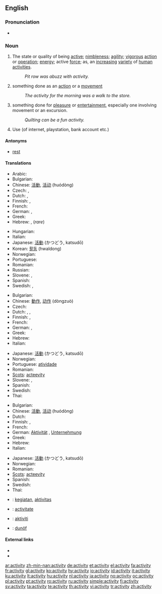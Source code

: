 ==English==
{{wikipedia}}

===Pronunciation===
* {{audio|en-us-activity.ogg|Audio (US)}}

===Noun===
{{WikiSaurus-link|activity}}
{{en-noun|activit|ies}}

# The state or quality of being [[active]]; [[nimbleness]]; [[agility]]; [[vigorous]] [[action]] or [[operation]]; [[energy]]; active [[force]]; as, an [[increasing]] [[variety]] of [[human]] [[activities]].
#: ''Pit row was abuzz with activity.''
# something done as an [[action]] or a [[movement]]
#: ''The activity for the morning was a walk to the store.''
# something done for [[pleasure]] or [[entertainment]], especially one involving movement or an excursion.
#: ''Quilting can be a fun activity.''
# Use (of internet, playstation, bank account etc.)

====Antonyms====
* [[rest]]

====Translations====
{{trans-top|The state or quality of being active; nimbleness; agility; vigorous action or operation; energy; active force}}
* Arabic: {{Arab|[[نشاط]]}} {{IPAchar|(našāʈ)}} {{m}}
* Bulgarian: {{t+|bg|активност|f|tr=aktívnost|sc=Cyrl}}
* Chinese: [[活動]], [[活动]] (huódòng)
* Czech: {{t-|cs|aktivita|f}}, {{t-|cs|čilost|f}}
* Dutch: {{t+|nl|activiteit|f}}, {{t+|nl|actief|f}}
* Finnish: {{t-|fi|aktiivisuus}}, {{t+|fi|toiminta}}
* French: {{t+|fr|activité|f}}
* German: {{t+|de|Aktivität|f}}, {{t+|de|Tätigkeit|f}}
* Greek: {{t+|el|δραστηριότητα|f|tr=drastiriótita|sc=Grek}}
* Hebrew: {{he-translation|פעילות|pe‘ilút}} {{f}}, {{he-translation|מעש|má`as}} {{m}} (''rare'')
{{trans-mid}}
* Hungarian: {{t+|hu|elfoglaltság}}
* Italian: {{t+|it|attività|f}}
* Japanese: [[活動]] (かつどう, katsudō)
* Korean: [[활동]] (hwaldong)
* Norwegian: {{t+|no|aktivitet|m}}
* Portuguese: {{t+|pt|atividade|f}}
* Romanian: {{t+|ro|activitate|f}}
* Russian: {{t+|ru|деятельность|f|tr=déjatel’nost’|sc=Cyrl}}
* Slovene: {{t|sl|aktivnost|f|alt=aktívnost}},  {{t|sl|dejavnost|f|alt=dejávnost}}
* Spanish: {{t+|es|actividad|f}}
* Swedish: {{t-|sv|aktivitet|c}}, {{t+|sv|verksamhet|c}}
{{trans-bottom}}

{{trans-top|something done as an action or a movement}}
* Bulgarian: {{t|bg|дейност|sc=Cyrl}}
* Chinese: [[動作]], [[动作]] (dòngzuò)
* Czech: {{t+|cs|činnost|f}}
* Dutch: {{t+|nl|activiteit|f}}, {{t+|nl|beweging|f}}, {{t+|nl|werkzaamheid|f}}
* Finnish: {{t-|fi|aktiivisuus}}, {{t+|fi|toiminta}}
* French: {{t+|fr|activité|f}}
* German: {{t+|de|Aktivität|f}}, {{t+|de|Handlung|f}}
* Greek: {{t|el|δράση|f|tr=drási|sc=Grek}}
* Hebrew: {{he-translation|פעילות|pe‘ilút}} {{f}}
* Italian: {{t+|it|attività|f}}
{{trans-mid}}
* Japanese: [[活動]] (かつどう, katsudō)
* Norwegian: {{t+|no|aktivitet|m}}
* Portuguese: [[atividade]] {{f}}
* Romanian: {{t+|ro|activitate|f}}
* [[Scots]]: [[acteevity]]
* Slovene: {{t|sl|aktivnost|f|alt=aktívnost}},  {{t|sl|dejavnost|f|alt=dejávnost}}
* Spanish: {{t+|es|actividad|f}}
* Swedish: {{t-|sv|aktivitet|c}}
* Thai: {{t+|en|การเคลื่อนไหว|xs=English}}
{{trans-bottom}}

{{trans-top|something done for pleasure or entertainment}}
* Bulgarian: {{t+|bg|активност|sc=Cyrl}}
* Chinese: [[活動]], [[活动]] (huódòng)
* Dutch: {{t+|nl|activiteit|f}}
* Finnish: {{t-|fi|askartelu}}, {{t-|fi|aktiviteetti}}
* French: {{t+|fr|activité|f}}
* German: [[Aktivität]] {{f}}, [[Unternehmung]] {{f}}
* Greek: {{t+|el|δραστηριότητα|f|tr=drastiriótita|sc=Grek}}
* Hebrew: {{he-translation|פעילות|pe‘ilút}} {{f}}
* Italian: {{t+|it|attività|f}}
{{trans-mid}}
* Japanese: [[活動]] (かつどう, katsudō)
* Norwegian: {{t+|no|aktivitet|m}}
* Romanian: {{t+|ro|activitate|f}}
* [[Scots]]: [[acteevity]]
* Spanish: {{t+|es|actividad|f}}
* Swedish: {{t-|sv|aktivitet|c}}
* Thai: {{t+|th|กิจกรรม|xs=Thai}}
{{trans-bottom}}

{{checktrans-top}}
* {{ttbc|Indonesian}}: [[giat|kegiatan]], [[aktivitas]]
* {{ttbc|Interlingua}}: [[activitate]]
* {{ttbc|Malay}}: [[aktiviti]]
* {{ttbc|Volapük}}: [[dunöf]]
{{trans-mid}}
{{trans-bottom}}

====External links====
* {{R:Webster 1913}}
* {{R:Century 1911}}

[[ar:activity]]
[[zh-min-nan:activity]]
[[de:activity]]
[[et:activity]]
[[el:activity]]
[[fa:activity]]
[[fr:activity]]
[[gl:activity]]
[[ko:activity]]
[[hy:activity]]
[[io:activity]]
[[id:activity]]
[[it:activity]]
[[ku:activity]]
[[lt:activity]]
[[hu:activity]]
[[nl:activity]]
[[ja:activity]]
[[no:activity]]
[[oc:activity]]
[[pl:activity]]
[[pt:activity]]
[[ro:activity]]
[[ru:activity]]
[[simple:activity]]
[[fi:activity]]
[[sv:activity]]
[[ta:activity]]
[[te:activity]]
[[th:activity]]
[[vi:activity]]
[[tr:activity]]
[[zh:activity]]